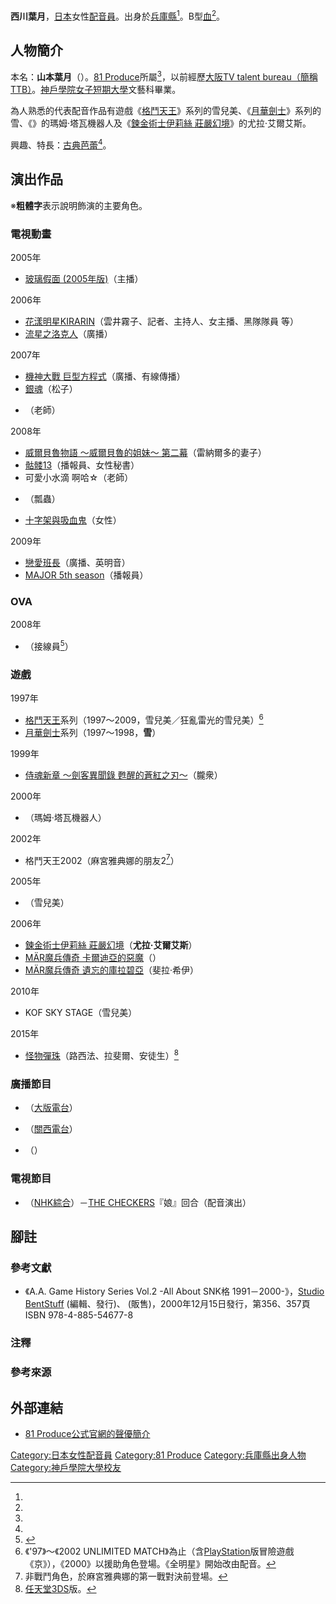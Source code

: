 {{multiple issues|
{{Notability Unreferenced|time=2016-10-03T09:34:15+00:00}}
{{Primarysources|time=2016-10-03T09:34:15+00:00}}
}}
{{noteTA|G1=Anime}}
{{配音員
|姓名= 西川葉月
|圖片= 
|尺寸= 
|替代= 
|簡介= 
|本名= 山本 葉月（{{lang|ja|やまもと はづき}}）
|外文名= 
|外文= 
|羅馬拼音= 
|英文名= 
|暱稱= 
|藝名= 
|國籍= 
|籍貫= 
|出生地= 
|出身地= {{JPN}}[[兵庫縣|兵庫縣]]
|死歿地= 
|出生名= 
|生年= 1976
|生月= 8
|生日= 3
|歿年= 
|歿月= 
|歿日= 
|血型= B型
|配演語言= 
|教育程度= 
|母校= 
|所屬= [[81_Produce|81 Produce]]
|宗教信仰= 
|配偶= 
|活躍年代= 
|出道作= 
|代表作= '''遊戲'''<br />雪兒美（[[拳皇系列|格鬥天王]]系列）<br />雪（[[月華劍士|月華劍士]]系列）<br />瑪姆·塔瓦機器人（{{link-ja|酷酷卡通遊|COOL COOL TOON}}）<br />尤拉·艾爾艾斯<br />（[[鍊金術士系列|鍊金術士伊莉絲 莊嚴幻境]]）
|網站= 
|其他= 
|module= 
}}
{{japanese|japanese=西川 葉月|kana=にしかわ はづき|romaji=Nishikawa Hazuki}}
{{japanese|japanese=山本 葉月|kana=やまもと はづき|romaji=Yamamoto Hazuki}}
'''西川葉月'''{{BD|1976年|8月3日<ref name="81-pro-pro">{{Cite web|url=https://www.81produce.co.jp/actor_search/index.php/item?id=263|title=81 Produce公式官網的聲優簡介|work=|publisher=[[81_Produce|81 Produce]]|accessdate=2018-07-22|language=ja|archiveurl=https://web.archive.org/web/20210130035443/https://www.81produce.co.jp/actor_search/index.php/item?id=263|archivedate=2021-01-30|deadurl=no}}</ref><ref name="offical">《{{lang|ja|ザ·キング·オブ·ファイターズ}}'97 ～{{lang|ja|オフィシャルコレクション}}～》，第79頁，{{link-ja|新聲社|新声社}}，1997年（平成9年）9月27日發行 ISBN 4-88199-381-X</ref>||}}，[[日本|日本]]女性[[配音員|配音員]]。出身於[[兵庫縣|兵庫縣]]<ref name="81-pro-pro" />。B型[[血型|血]]<ref name="offical" />。

== 人物簡介 ==
本名：'''山本葉月'''（{{lang|ja|やまもと はづき}}）。[[81_Produce|81 Produce]]所屬<ref name="81-pro-pro" />，以前經歷[[大阪TV_talent_bureau|大阪TV talent bureau（簡稱TTB）]]。[[神戶學院女子短期大學|神戶學院女子短期大學]]文藝科畢業。

為人熟悉的代表配音作品有遊戲《[[拳皇系列|格鬥天王]]》系列的雪兒美、《[[月華劍士|月華劍士]]》系列的雪、《{{link-ja|酷酷卡通遊|COOL COOL TOON}}》的瑪姆·塔瓦機器人及《[[鍊金術士系列|鍊金術士伊莉絲 莊嚴幻境]]》的尤拉·艾爾艾斯。

興趣、特長：[[古典芭蕾|古典芭蕾]]<ref name="81-pro-pro" />。

== 演出作品 ==
※'''粗體字'''表示說明飾演的主要角色。
=== 電視動畫 ===
; 2005年
* [[玻璃假面|玻璃假面 (2005年版)]]（主播）
; 2006年
* [[偶像宣言|花漾明星KIRARIN]]（雲井霧子、記者、主持人、女主播、黑隊隊員 等）
* [[流星之洛克人|流星之洛克人]]（廣播）
; 2007年
* [[機神大戰|機神大戰 巨型方程式]]（廣播、有線傳播）
* [[銀魂_(動畫)|銀魂]]（松子）
* {{link-ja|可愛小水滴|ぷるるんっ!しずくちゃん}}（{{lang|ja|つゆこ}}老師）
; 2008年
* [[威爾貝魯物語：威爾貝魯的姐妹|威爾貝魯物語 ～威爾貝魯的姐妹～ 第二幕]]（雷納爾多的妻子）
* [[骷髅13|骷髅13]]（播報員、女性秘書）
* 可愛小水滴 啊哈☆（{{lang|ja|つゆこ}}老師）
* {{lang|ja|{{link-ja|まめうし系列|まめうしシリーズ|まめうしくん}}}}（瓢蟲）
* [[十字架與吸血鬼|十字架與吸血鬼]]（女性）
; 2009年
* [[戀愛班長|戀愛班長]]（廣播、英明音）
* [[棒球大聯盟|MAJOR 5th season]]（播報員）

=== OVA ===
; 2008年
* {{link-ja|星之海的阿姆莉|星の海のアムリ}}（接線員<ref>{{Cite web|url=https://mediaarts-db.jp/an/anime_series/10790|title=星之海的阿姆莉|publisher=媒體藝術資料庫|accessdate=2016-10-03|language=ja|archive-url=https://web.archive.org/web/20160911104351/https://mediaarts-db.jp/an/anime_series/10790|archive-date=2016-09-11|dead-url=yes}}</ref>）

=== 遊戲 ===
; 1997年
* [[拳皇系列|格鬥天王]]系列（1997～2009，雪兒美／狂亂雷光的雪兒美）<ref group="注">《'97》～《2002 UNLIMITED MATCH》為止（含[[PlayStation_(遊戲機)|PlayStation]]版冒險遊戲《京》），《2000》以援助角色登場。《全明星》開始改由{{link-ja|瀨戶英里奈|瀬戸英里奈}}配音。</ref>
* [[月華劍士|月華劍士]]系列（1997～1998，'''雪'''）
; 1999年
* [[侍魂系列|侍魂新章 ～劍客異聞錄 甦醒的蒼紅之刃～]]（朧衆）
; 2000年
* {{link-ja|酷酷卡通遊|COOL COOL TOON}}（瑪姆·塔瓦機器人）
; 2002年
* 格鬥天王2002（麻宮雅典娜的朋友2<ref group="注">非戰鬥角色，於麻宮雅典娜的第一戰對決前登場。</ref>）
; 2005年
* {{link-ja|NeoGeo Battle Coliseum|ネオジオバトルコロシアム}}（雪兒美）
; 2006年
* [[鍊金術士系列|鍊金術士伊莉絲 莊嚴幻境]]（'''尤拉·艾爾艾斯'''）
* [[MÄR_魔兵傳奇|MÄR魔兵傳奇 卡爾迪亞的惡魔]]（{{lang|ja|ガーニッシュ}}）
* [[MÄR_魔兵傳奇|MÄR魔兵傳奇 遺忘的庫拉碧亞]]（斐拉·希伊）
; 2010年
* KOF SKY STAGE（雪兒美）
; 2015年
* [[怪物彈珠|怪物彈珠]]（路西法、拉斐爾、安徒生）<ref group="注" name="3DS">[[任天堂3DS|任天堂3DS]]版。</ref>

=== 廣播節目 ===
* {{lang|ja|{{link-ja|OBCブンブンリクエスト|OBCブンブンリクエスト}}}}（[[大阪放送|大版電台]]）
* {{lang|ja|遊わーくウィークリー}}（[[關西電台|關西電台]]）
* {{lang|ja|らじカラU！}}（{{link-ja|USEN|USEN}}）

=== 電視節目 ===
* {{link-ja|那些我們聽過的歌曲|あの歌がきこえる}}（[[NHK綜合頻道|NHK綜合]]）－[[THE_CHECKERS|THE CHECKERS]]『{{lang|ja|あの}}娘{{lang|ja|とスキャンダル}}』回合（配音演出）

== 腳註 ==
=== 參考文獻 ===
* 《A.A. Game History Series Vol.2 -All About SNK{{lang|ja|対戦}}格{{lang|ja|闘ゲーム}} 1991－2000-》，[[Studio_BentStuff|Studio BentStuff]] (編輯、發行)、{{link-ja|電波新聞社|電波新聞社}} (販售)，2000年12月15日發行，第356、357頁 ISBN 978-4-885-54677-8

=== 注釋 ===
{{reflist|group="注"}}

=== 參考來源 ===
{{reflist}}

== 外部連結 ==
* [https://www.81produce.co.jp/actor_search/index.php/item?id=263 81 Produce公式官網的聲優簡介] {{Wayback|url=https://www.81produce.co.jp/actor_search/index.php/item?id=263 |date=20210130035443 }} {{ja icon}}

{{81 Produce}}
{{DEFAULTSORT:Nishikawa Hazuki}}
[[Category:日本女性配音員|Category:日本女性配音員]]
[[Category:81_Produce|Category:81 Produce]]
[[Category:兵庫縣出身人物|Category:兵庫縣出身人物]]
[[Category:神戶學院大學校友|Category:神戶學院大學校友]]